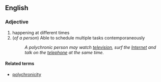 ==English==

===Adjective===
{{en-adj}}

# happening at different times
#(''of a person'') Able to schedule multiple tasks contemporaneously
#:''A polychronic person may watch [[television]], surf the [[Internet]] and talk on the [[telephone]] at the same time.''

====Related terms====
*[[polychronicity]]